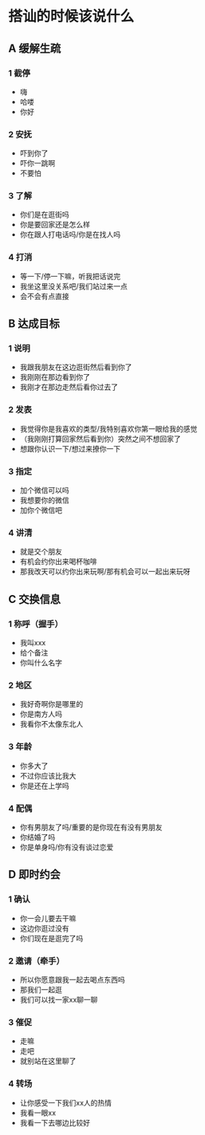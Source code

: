 # 搭讪的时候该说什么

## A 缓解生疏

### 1 截停

- 嗨
- 哈喽
- 你好

### 2 安抚

- 吓到你了
- 吓你一跳啊
- 不要怕

### 3 了解

- 你们是在逛街吗
- 你是要回家还是怎么样
- 你在跟人打电话吗/你是在找人吗

### 4 打消

- 等一下/停一下嘛，听我把话说完
- 我坐这里没关系吧/我们站过来一点
- 会不会有点直接

## B 达成目标

### 1 说明

- 我跟我朋友在这边逛街然后看到你了
- 我刚刚在那边看到你了
- 我刚才在那边走然后看你过去了

### 2 发表

- 我觉得你是我喜欢的类型/我特别喜欢你第一眼给我的感觉
- （我刚刚打算回家然后看到你）突然之间不想回家了
- 想跟你认识一下/想过来撩你一下

### 3 指定

- 加个微信可以吗
- 我想要你的微信
- 加你个微信吧

### 4 讲清

- 就是交个朋友
- 有机会约你出来喝杯咖啡
- 那我改天可以约你出来玩啊/那有机会可以一起出来玩呀

## C 交换信息

### 1 称呼（握手）

- 我叫xxx
- 给个备注
- 你叫什么名字

### 2 地区

- 我好奇啊你是哪里的
- 你是南方人吗
- 我看你不太像东北人

### 3 年龄

- 你多大了
- 不过你应该比我大
- 你是还在上学吗

### 4 配偶

- 你有男朋友了吗/重要的是你现在有没有男朋友
- 你结婚了吗
- 你是单身吗/你有没有谈过恋爱

## D 即时约会

### 1 确认

- 你一会儿要去干嘛
- 这边你逛过没有
- 你们现在是逛完了吗

### 2 邀请（牵手）

- 所以你愿意跟我一起去喝点东西吗
- 那我们一起逛
- 我们可以找一家xx聊一聊

### 3 催促

- 走嘛
- 走吧
- 就别站在这里聊了

### 4 转场

- 让你感受一下我们xx人的热情
- 我看一眼xx
- 我看一下去哪边比较好